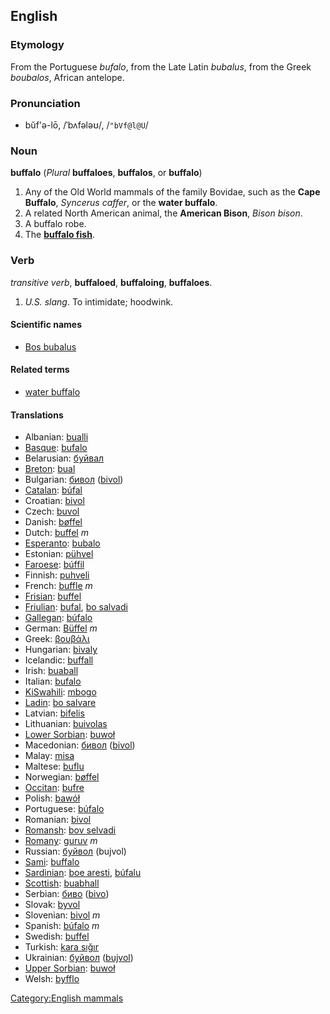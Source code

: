 ==English==

===Etymology===
From the Portuguese ''bufalo'', from the Late Latin ''bubalus'', from the Greek ''boubalos'', African antelope.

=== Pronunciation ===
*bŭf'ə-lō, /ˈbʌfələʊ/, /<tt>"bVf@l@U</tt>/

=== Noun ===
'''buffalo''' (''Plural'' '''buffaloes''', '''buffalos''', or '''buffalo''')

# Any of the Old World mammals of the family Bovidae, such as the '''Cape Buffalo''', ''Syncerus caffer'', or the '''water buffalo'''.
# A related North American animal, the '''American Bison''', ''Bison bison''.
# A buffalo robe.
# The '''[[buffalo fish]]'''.

=== Verb ===
''transitive verb'', '''buffaloed''', '''buffaloing''', '''buffaloes'''.
# ''U.S. slang''. To intimidate; hoodwink.

====Scientific names====
*[[Bos bubalus]]

==== Related terms ====
*[[water buffalo]]

==== Translations ====

*Albanian: [[bualli]]
*[[Basque]]: [[bufalo]]
*Belarusian: [[буйвал]]
*[[Breton]]: [[bual]]
*Bulgarian: [[бивол]] ([[bivol]])
*[[Catalan]]: [[búfal]]
*Croatian: [[bivol]]
*Czech: [[buvol]]
*Danish: [[bøffel]]
*Dutch: [[buffel]] ''m''
*[[Esperanto]]: [[bubalo]]
*Estonian: [[pühvel]]
*[[Faroese]]: [[búffil]]
*Finnish: [[puhveli]]
*French: [[buffle]] ''m''
*[[Frisian]]: [[buffel]]
*[[Friulian]]: [[bufal]], [[bo salvadi]]
*[[Gallegan]]: [[búfalo]]
*German: [[Büffel]] ''m''
*Greek: [[βουβάλι]]
*Hungarian: [[bivaly]]
*Icelandic: [[buffall]]
*Irish: [[buaball]]
*Italian: [[bufalo]]
*[[KiSwahili]]: [[mbogo]]
*[[Ladin]]: [[bo salvare]]
*Latvian: [[bifelis]]
*Lithuanian: [[buivolas]]
*[[Lower Sorbian]]: [[buwoł]]
*Macedonian: [[бивол]] ([[bivol]])
*Malay: [[misa]]
*Maltese: [[buflu]]
*Norwegian: [[bøffel]]
*[[Occitan]]: [[bufre]]
*Polish: [[bawół]]
*Portuguese: [[búfalo]]
*Romanian: [[bivol]]
*[[Romansh]]: [[bov selvadi]]
*[[Romany]]: [[guruv]] ''m''
*Russian: [[буйвол]] (bujvol)
*[[Sami]]: [[buffalo]]
*[[Sardinian]]: [[boe aresti]], [[búfalu]]
*[[Scottish]]: [[buabhall]]
*Serbian: [[биво]] ([[bivo]])
*Slovak: [[byvol]]
*Slovenian: [[bivol]] ''m''
*Spanish: [[búfalo]] ''m''
*Swedish: [[buffel]]
*Turkish: [[kara sığır]]
*Ukrainian: [[буйвол]] ([[bujvol]])
*[[Upper Sorbian]]: [[buwoł]]
*Welsh: [[byfflo]]

[[Category:English mammals]]